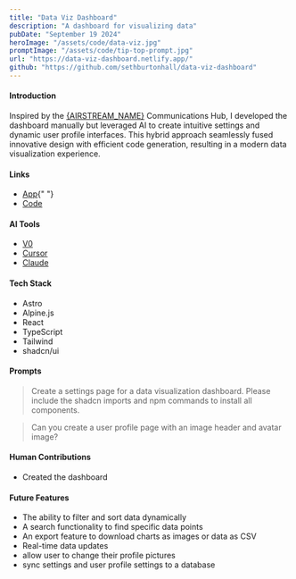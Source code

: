 ```yaml
---
title: "Data Viz Dashboard"
description: "A dashboard for visualizing data"
pubDate: "September 19 2024"
heroImage: "/assets/code/data-viz.jpg"
promptImage: "/assets/code/tip-top-prompt.jpg"
url: "https://data-viz-dashboard.netlify.app/"
github: "https://github.com/sethburtonhall/data-viz-dashboard"
---
```




#### Introduction

Inspired by the <a href="/mind">{AIRSTREAM_NAME}</a> Communications Hub, I developed the dashboard manually but leveraged AI to create intuitive settings and dynamic user profile interfaces. This hybrid approach seamlessly fused innovative design with efficient code generation, resulting in a modern data visualization experience.

#### Links

- <a href={frontmatter.url}>App</a>{" "}
- <a href={frontmatter.github}>Code</a>

#### AI Tools

- [V0](https://v0.dev/)
- [Cursor](https://cursor.com/)
- [Claude](https://claude.ai/)

#### Tech Stack

- Astro
- Alpine.js
- React
- TypeScript
- Tailwind
- shadcn/ui

#### Prompts

> Create a settings page for a data visualization dashboard. Please include the shadcn imports and npm commands to install all components.

> Can you create a user profile page with an image header and avatar image?

#### Human Contributions

- Created the dashboard

#### Future Features

- The ability to filter and sort data dynamically
- A search functionality to find specific data points
- An export feature to download charts as images or data as CSV
- Real-time data updates
- allow user to change their profile pictures
- sync settings and user profile settings to a database
